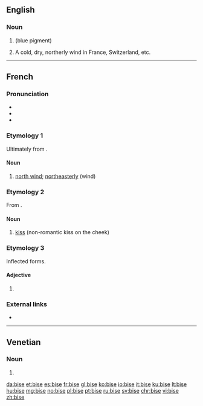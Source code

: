 ==English==

===Noun===
{{en-noun|~}}

# {{alternative form of|bice|nodot=yes|lang=en}} (blue pigment)
# A cold, dry, northerly wind in France, Switzerland, etc.

{{Webster 1913}}

----

==French==

===Pronunciation===
* {{IPA|/biz/|lang=fr}}
* {{audio|Fr-bise.ogg|Audio (France)|lang=fr}}
* {{homophones|lang=fr|bisent|bises}}

===Etymology 1===
Ultimately from {{etyl|gem|fr}}.

====Noun====
{{fr-noun|f}}

# [[north wind]]; [[northeasterly]] (wind)

===Etymology 2===
From {{term|biser}}.

====Noun====
{{fr-noun|f}}

# [[kiss]] (non-romantic kiss on the cheek)

===Etymology 3===
Inflected forms.

====Adjective====
{{fr-adj-form}}

# {{feminine of|bis|lang=fr}}

===External links===
* {{R:TLFi}}

----

==Venetian==

===Noun===
{{head|vec|plural}} {{g|f}}

# {{plural of|bisa|lang=vec}}

[[da:bise]]
[[et:bise]]
[[es:bise]]
[[fr:bise]]
[[gl:bise]]
[[ko:bise]]
[[io:bise]]
[[it:bise]]
[[ku:bise]]
[[lt:bise]]
[[hu:bise]]
[[mg:bise]]
[[no:bise]]
[[pl:bise]]
[[pt:bise]]
[[ru:bise]]
[[sv:bise]]
[[chr:bise]]
[[vi:bise]]
[[zh:bise]]